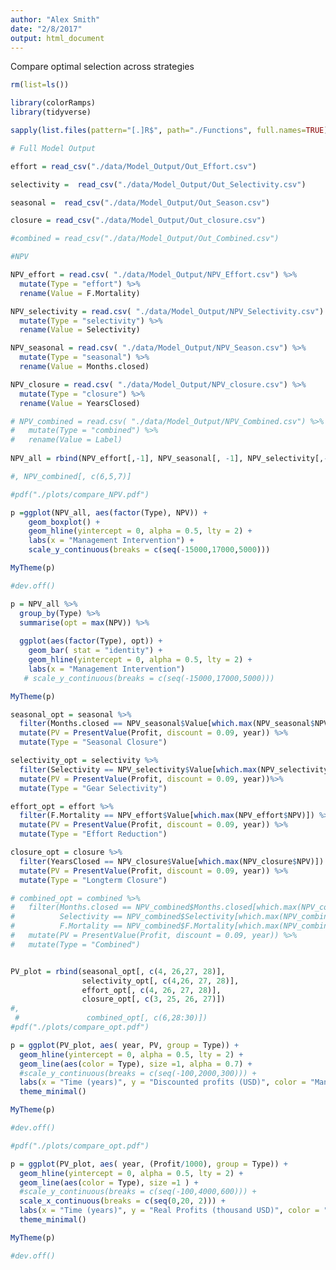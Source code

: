 ```yaml
---
author: "Alex Smith"
date: "2/8/2017"
output: html_document
---
```


Compare optimal selection across strategies


```r

rm(list=ls())

library(colorRamps)
library(tidyverse)

sapply(list.files(pattern="[.]R$", path="./Functions", full.names=TRUE), source)

```

```r

# Full Model Output

effort = read_csv("./data/Model_Output/Out_Effort.csv")

selectivity =  read_csv("./data/Model_Output/Out_Selectivity.csv")

seasonal =  read_csv("./data/Model_Output/Out_Season.csv")

closure = read_csv("./data/Model_Output/Out_closure.csv")

#combined = read_csv("./data/Model_Output/Out_Combined.csv")

#NPV

NPV_effort = read.csv( "./data/Model_Output/NPV_Effort.csv") %>%
  mutate(Type = "effort") %>%
  rename(Value = F.Mortality)

NPV_selectivity = read.csv( "./data/Model_Output/NPV_Selectivity.csv") %>%
  mutate(Type = "selectivity") %>%
  rename(Value = Selectivity)

NPV_seasonal = read.csv( "./data/Model_Output/NPV_Season.csv") %>%
  mutate(Type = "seasonal") %>%
  rename(Value = Months.closed)

NPV_closure = read.csv( "./data/Model_Output/NPV_closure.csv") %>%
  mutate(Type = "closure") %>%
  rename(Value = YearsClosed)

# NPV_combined = read.csv( "./data/Model_Output/NPV_Combined.csv") %>%
#   mutate(Type = "combined") %>%
#   rename(Value = Label)
  
NPV_all = rbind(NPV_effort[,-1], NPV_seasonal[, -1], NPV_selectivity[,-1], NPV_closure[,-1])

#, NPV_combined[, c(6,5,7)]

```

```r

#pdf("./plots/compare_NPV.pdf") 

p =ggplot(NPV_all, aes(factor(Type), NPV)) +
    geom_boxplot() +
    geom_hline(yintercept = 0, alpha = 0.5, lty = 2) +
    labs(x = "Management Intervention") +
    scale_y_continuous(breaks = c(seq(-15000,17000,5000)))

MyTheme(p)

#dev.off()
```


```r
p = NPV_all %>%
  group_by(Type) %>%
  summarise(opt = max(NPV)) %>%
  
  ggplot(aes(factor(Type), opt)) +
    geom_bar( stat = "identity") +
    geom_hline(yintercept = 0, alpha = 0.5, lty = 2) +
    labs(x = "Management Intervention") 
   # scale_y_continuous(breaks = c(seq(-15000,17000,5000)))

MyTheme(p)
```


```r




seasonal_opt = seasonal %>%
  filter(Months.closed == NPV_seasonal$Value[which.max(NPV_seasonal$NPV)]) %>%
  mutate(PV = PresentValue(Profit, discount = 0.09, year)) %>%
  mutate(Type = "Seasonal Closure")

selectivity_opt = selectivity %>%
  filter(Selectivity == NPV_selectivity$Value[which.max(NPV_selectivity$NPV)]) %>%
  mutate(PV = PresentValue(Profit, discount = 0.09, year))%>%
  mutate(Type = "Gear Selectivity")

effort_opt = effort %>%
  filter(F.Mortality == NPV_effort$Value[which.max(NPV_effort$NPV)]) %>%
  mutate(PV = PresentValue(Profit, discount = 0.09, year)) %>%
  mutate(Type = "Effort Reduction")

closure_opt = closure %>%
  filter(YearsClosed == NPV_closure$Value[which.max(NPV_closure$NPV)]) %>%
  mutate(PV = PresentValue(Profit, discount = 0.09, year)) %>%
  mutate(Type = "Longterm Closure")

# combined_opt = combined %>%
#   filter(Months.closed == NPV_combined$Months.closed[which.max(NPV_combined$NPV)], 
#          Selectivity == NPV_combined$Selectivity[which.max(NPV_combined$NPV)], 
#          F.Mortality == NPV_combined$F.Mortality[which.max(NPV_combined$NPV)]) %>%
#   mutate(PV = PresentValue(Profit, discount = 0.09, year)) %>%
#   mutate(Type = "Combined")


PV_plot = rbind(seasonal_opt[, c(4, 26,27, 28)], 
                selectivity_opt[, c(4,26, 27, 28)], 
                effort_opt[, c(4, 26, 27, 28)],
                closure_opt[, c(3, 25, 26, 27)])
#,
 #               combined_opt[, c(6,28:30)])
#pdf("./plots/compare_opt.pdf")                    

p = ggplot(PV_plot, aes( year, PV, group = Type)) +
  geom_hline(yintercept = 0, alpha = 0.5, lty = 2) + 
  geom_line(aes(color = Type), size =1, alpha = 0.7) +
  #scale_y_continuous(breaks = c(seq(-100,2000,300))) +
  labs(x = "Time (years)", y = "Discounted profits (USD)", color = "Management \nIntervention") +
  theme_minimal()

MyTheme(p)  

#dev.off()
```



```r


#pdf("./plots/compare_opt.pdf")                    

p = ggplot(PV_plot, aes( year, (Profit/1000), group = Type)) +
  geom_hline(yintercept = 0, alpha = 0.5, lty = 2) + 
  geom_line(aes(color = Type), size =1 ) +
  #scale_y_continuous(breaks = c(seq(-100,4000,600))) +
  scale_x_continuous(breaks = c(seq(0,20, 2))) +
  labs(x = "Time (years)", y = "Real Profits (thousand USD)", color = "Management \nIntervention") +
  theme_minimal()

MyTheme(p)  

#dev.off()
```

